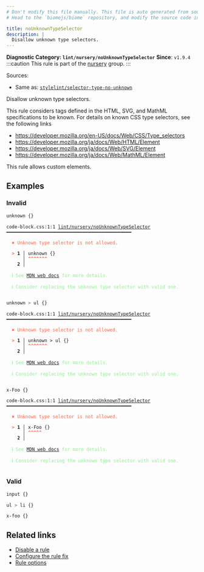 ```yaml
---
# Don't modify this file manually. This file is auto generated from source, and you will lose your changes next time the website is built.
# Head to the `biomejs/biome` repository, and modify the source code in there.

title: noUnknownTypeSelector
description: |
  Disallow unknown type selectors.
---
```


**Diagnostic Category: `lint/nursery/noUnknownTypeSelector`**
<Tabs>
<TabItem label="CSS" icon="seti:css">
**Since**: `v1.9.4`
:::caution
This rule is part of the [nursery](/linter/rules/#nursery) group.
:::

Sources: 
- Same as: <a href="https://github.com/stylelint/stylelint/blob/main/lib/rules/selector-type-no-unknown/README.md" target="_blank"><code>stylelint/selector-type-no-unknown</code></a>

Disallow unknown type selectors.

This rule considers tags defined in the HTML, SVG, and MathML specifications to be known.
For details on known CSS type selectors, see the following links

- https://developer.mozilla.org/en-US/docs/Web/CSS/Type_selectors
- https://developer.mozilla.org/ja/docs/Web/HTML/Element
- https://developer.mozilla.org/ja/docs/Web/SVG/Element
- https://developer.mozilla.org/ja/docs/Web/MathML/Element

This rule allows custom elements.

## Examples

### Invalid

```css
unknown {}
```

<pre class="language-text"><code class="language-text">code-block.css:1:1 <a href="https://biomejs.dev/linter/rules/no-unknown-type-selector">lint/nursery/noUnknownTypeSelector</a> ━━━━━━━━━━━━━━━━━━━━━━━━━━━━━━━━━━━━━━━━━━━━━━<br /><br />  <strong><span style="color: Tomato;">✖</span></strong> <span style="color: Tomato;">Unknown type selector is not allowed.</span><br />  <br />  <strong><span style="color: Tomato;">&gt;</span></strong> <strong>1 │ </strong>unknown &#123;&#125;<br />   <strong>   │ </strong><strong><span style="color: Tomato;">^</span></strong><strong><span style="color: Tomato;">^</span></strong><strong><span style="color: Tomato;">^</span></strong><strong><span style="color: Tomato;">^</span></strong><strong><span style="color: Tomato;">^</span></strong><strong><span style="color: Tomato;">^</span></strong><strong><span style="color: Tomato;">^</span></strong><br />    <strong>2 │ </strong><br />  <br />  <strong><span style="color: lightgreen;">ℹ</span></strong> <span style="color: lightgreen;">See </span><span style="color: lightgreen;"><a href="https://developer.mozilla.org/en-US/docs/Web/CSS/Type_selectors">MDN web docs</a></span><span style="color: lightgreen;"> for more details.</span><br />  <br />  <strong><span style="color: lightgreen;">ℹ</span></strong> <span style="color: lightgreen;">Consider replacing the unknown type selector with valid one.</span><br />  <br /></code></pre>

```css
unknown > ul {}
```

<pre class="language-text"><code class="language-text">code-block.css:1:1 <a href="https://biomejs.dev/linter/rules/no-unknown-type-selector">lint/nursery/noUnknownTypeSelector</a> ━━━━━━━━━━━━━━━━━━━━━━━━━━━━━━━━━━━━━━━━━━━━━━<br /><br />  <strong><span style="color: Tomato;">✖</span></strong> <span style="color: Tomato;">Unknown type selector is not allowed.</span><br />  <br />  <strong><span style="color: Tomato;">&gt;</span></strong> <strong>1 │ </strong>unknown &gt; ul &#123;&#125;<br />   <strong>   │ </strong><strong><span style="color: Tomato;">^</span></strong><strong><span style="color: Tomato;">^</span></strong><strong><span style="color: Tomato;">^</span></strong><strong><span style="color: Tomato;">^</span></strong><strong><span style="color: Tomato;">^</span></strong><strong><span style="color: Tomato;">^</span></strong><strong><span style="color: Tomato;">^</span></strong><br />    <strong>2 │ </strong><br />  <br />  <strong><span style="color: lightgreen;">ℹ</span></strong> <span style="color: lightgreen;">See </span><span style="color: lightgreen;"><a href="https://developer.mozilla.org/en-US/docs/Web/CSS/Type_selectors">MDN web docs</a></span><span style="color: lightgreen;"> for more details.</span><br />  <br />  <strong><span style="color: lightgreen;">ℹ</span></strong> <span style="color: lightgreen;">Consider replacing the unknown type selector with valid one.</span><br />  <br /></code></pre>

```css
x-Foo {}
```

<pre class="language-text"><code class="language-text">code-block.css:1:1 <a href="https://biomejs.dev/linter/rules/no-unknown-type-selector">lint/nursery/noUnknownTypeSelector</a> ━━━━━━━━━━━━━━━━━━━━━━━━━━━━━━━━━━━━━━━━━━━━━━<br /><br />  <strong><span style="color: Tomato;">✖</span></strong> <span style="color: Tomato;">Unknown type selector is not allowed.</span><br />  <br />  <strong><span style="color: Tomato;">&gt;</span></strong> <strong>1 │ </strong>x-Foo &#123;&#125;<br />   <strong>   │ </strong><strong><span style="color: Tomato;">^</span></strong><strong><span style="color: Tomato;">^</span></strong><strong><span style="color: Tomato;">^</span></strong><strong><span style="color: Tomato;">^</span></strong><strong><span style="color: Tomato;">^</span></strong><br />    <strong>2 │ </strong><br />  <br />  <strong><span style="color: lightgreen;">ℹ</span></strong> <span style="color: lightgreen;">See </span><span style="color: lightgreen;"><a href="https://developer.mozilla.org/en-US/docs/Web/CSS/Type_selectors">MDN web docs</a></span><span style="color: lightgreen;"> for more details.</span><br />  <br />  <strong><span style="color: lightgreen;">ℹ</span></strong> <span style="color: lightgreen;">Consider replacing the unknown type selector with valid one.</span><br />  <br /></code></pre>

### Valid

```css
input {}
```

```css
ul > li {}
```

```css
x-foo {}
```

## Related links

- [Disable a rule](/linter/#disable-a-lint-rule)
- [Configure the rule fix](/linter#configure-the-rule-fix)
- [Rule options](/linter/#rule-options)

</TabItem>
</Tabs>

